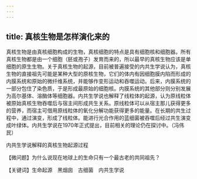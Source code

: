 ```yaml
---
---
---
```

title: 真核生物是怎样演化来的
---




真核生物是由真核细胞构成的生物，真核细胞的特点是具有细胞核和细胞器。所有真核生物都是由一个细胞（胚或孢子）发育而来的，所以最早的真核生物应该是单细胞的原生生物。关于真核生物的起源，目前被普遍接受的内共生学说认为，真核生物的直接祖先可能是某种大型的原核生物，它们的体内有因细胞膜内陷而形成的内膜系统和原始的微纤维系统，并能够作变形运动和吞噬运动。后来，内膜系统的一部分包住了染色质，于是形成最原始的细胞核。内膜系统的其他部分则分别发展为高尔基体、溶酶体等细胞器。内共生学说也解释了线粒体的起源，认为原线粒体被原始真核生物吞噬后与宿主间形成共生关系。原线粒体可以从宿主那儿获得更多的营养，而宿主可借用原线粒体的氧化分解功能获得更多的能量。在长期的共生过程中，通过演变，形成了线粒体。能进行光合作用的蓝细菌被吞噬后经过共生演变成叶绿体。内共生学说在1970年正式提出，目前相关的理论仍在探讨中。（冯伟民）

内共生学说解释的真核生物起源过程





【微问题】为什么说现在地球上的生命只有一个最古老的共同祖先？

【关键词】生命起源　黑烟囱　古细菌　内共生学说